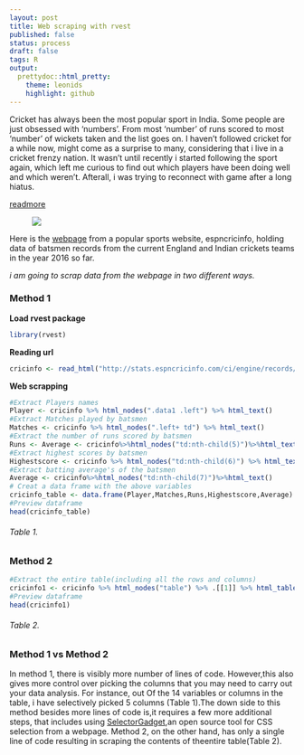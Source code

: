 ```yaml
---
layout: post
title: Web scraping with rvest
published: false
status: process
draft: false
tags: R 
output:
  prettydoc::html_pretty:
    theme: leonids
    highlight: github
---
```



Cricket has always been the most popular sport in India. Some people are just obsessed with 'numbers'. From most 'number' of runs scored to most 'number' of wickets taken and the list goes on. I haven't followed cricket for a while now, might come as a surprise to many, considering that i live in a cricket frenzy nation. It wasn't until recently i started following the sport again, which left me curious to find out which players have been doing well and which weren't. Afterall, i was trying to reconnect with game after a long hiatus.

[readmore](file:///H:/Data%20and%20scripts%20for%20all%20videos/karthik.github.io/_rmd/2016-12-19-webscraping-rvest.html)

: ![](http://www.espncricinfo.com/db/PICTURES/CMS/246000/246097.jpg)

Here is the [webpage](http://stats.espncricinfo.com/ci/engine/records/averages/batting.html?class=1;id=2016;type=year) from a popular sports website, espncricinfo, holding data of batsmen records from the current England and Indian crickets teams in the year 2016 so far.

*i am going to scrap data from the webpage in two different ways.*


### Method 1

__Load rvest package__
```r

library(rvest)
```

__Reading url__
```r
cricinfo <- read_html("http://stats.espncricinfo.com/ci/engine/records/averages/batting.html?class=1;id=2016;type=year")

```

__Web scrapping__
```r
#Extract Players names
Player <- cricinfo %>% html_nodes(".data1 .left") %>% html_text()
#Extract Matches played by batsmen
Matches <- cricinfo %>% html_nodes(".left+ td") %>% html_text()
#Extract the number of runs scored by batsmen
Runs <- Average <- cricinfo%>%html_nodes("td:nth-child(5)")%>%html_text()
#Extract highest scores by batsmen
Highestscore <- cricinfo %>% html_nodes("td:nth-child(6)") %>% html_text()
#Extract batting average's of the batsmen
Average <- cricinfo%>%html_nodes("td:nth-child(7)")%>%html_text()
# Creat a data frame with the above variables
cricinfo_table <- data.frame(Player,Matches,Runs,Highestscore,Average)
#Preview dataframe
head(cricinfo_table) 
```
###### Table 1.

### Method 2

```r
#Extract the entire table(including all the rows and columns)
cricinfo1 <- cricinfo %>% html_nodes("table") %>% .[[1]] %>% html_table()
#Preview dataframe
head(cricinfo1)
```
###### Table 2.

### Method 1 vs Method 2

In method 1, there is visibly more number of lines of code. However,this also gives more control over picking the columns that you may need to carry out your data analysis. For instance, out Of the 14 variables or columns in the table, i have selectively picked 5 columns (Table 1).The down side to this method besides more lines of code is,it requires a few more additional steps, that includes using [SelectorGadget](http://selectorgadget.com/),an open source tool for CSS selection from a webpage. Method 2, on the other hand, has only a single line of code resulting in scraping the contents of theentire table(Table 2).
